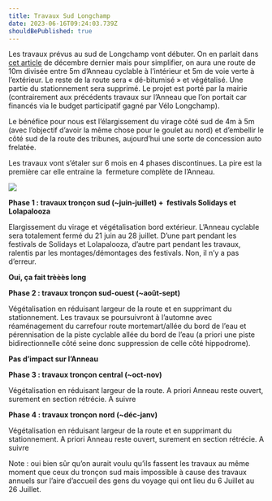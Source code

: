 ```yaml
---
title: Travaux Sud Longchamp
date: 2023-06-16T09:24:03.739Z
shouldBePublished: true
---
```


Les travaux prévus au sud de Longchamp vont débuter. On en parlait dans [cet article](https://velo-longchamp.fr/blog/travaux-sud-longchamp) de décembre dernier mais pour simplifier, on aura une route de 10m divisée entre 5m d’Anneau cyclable à l’intérieur et 5m de voie verte à l’extérieur. Le reste de la route sera « dé-bitumisé » et végétalisé. Une partie du stationnement sera supprimé. Le projet est porté par la mairie (contrairement aux précédents travaux sur l’Anneau que l’on 
portait car financés via le budget participatif gagné par Vélo Longchamp).

Le bénéfice pour nous est l’élargissement du virage côté sud de 4m à 5m (avec l’objectif d’avoir la même chose pour le goulet au nord) et d’embellir le côté sud de la route des tribunes, aujourd’hui une sorte de concession auto frelatée. 

Les travaux vont s’étaler sur 6 mois en 4 phases discontinues. La pire est la première car elle entraine la  fermeture complète de l’Anneau.

![](/media/Image1.jpg)

**Phase 1 : travaux tronçon sud (~juin-juillet) +  festivals Solidays et Lolapalooza**

Elargissement du virage et végétalisation bord extérieur. L’Anneau cyclable sera totalement fermé du 21 juin au 28 juillet. D’une part pendant les festivals de Solidays et Lolapalooza, d’autre part pendant les travaux, ralentis par les montages/démontages des festivals. Non, il n’y a pas d’erreur.

**Oui, ça fait trèèès long**

**Phase 2 : travaux tronçon sud-ouest (~août-sept)**

Végétalisation en réduisant largeur de la route et en supprimant du stationnement. Les travaux se poursuivront à l’automne avec réaménagement du carrefour route mortemart/allée du bord de 
l’eau et pérennisation de la piste cyclable allée du bord de l’eau (a priori une piste bidirectionnelle côté seine donc suppression de celle côté hippodrome).

**Pas d’impact sur l’Anneau**

**Phase 3 : travaux tronçon central (~oct-nov)**

Végétalisation en réduisant largeur de la route. A priori Anneau reste ouvert, surement en section rétrécie. A suivre

**Phase 4 : travaux tronçon nord (~déc-janv)**

Végétalisation en réduisant largeur de la route et en supprimant du stationnement. A priori Anneau reste ouvert, surement en section rétrécie. A suivre&#x9;

Note : oui bien sûr qu’on aurait voulu qu’ils fassent les travaux au même moment que ceux du tronçon sud mais impossible à cause des travaux annuels sur l’aire d’accueil des gens du voyage qui ont lieu du 6 Juillet au 26 Juillet.

&#x9;&#x9;
